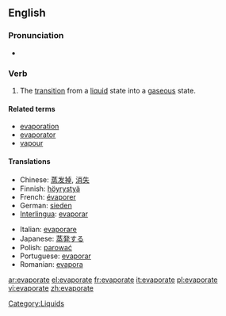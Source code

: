==English==

===Pronunciation===
*{{IPA|/ɪˈvapəreɪt/}}

===Verb===
{{en-verb|evaporat|ing}}

# The [[transition]] from a [[liquid]] state into a [[gaseous]] state.

====Related terms====
*[[evaporation]]
*[[evaporator]]
*[[vapour]]

====Translations====
{{top}}
*Chinese: [[蒸发掉]], [[消失]]
*Finnish: [[höyrystyä]]
*French: [[évaporer]]
*German: [[sieden]]
*[[Interlingua]]: [[evaporar]]
{{mid}}
*Italian: [[evaporare]]
*Japanese: [[蒸発する]]
*Polish: [[parować]]
*Portuguese: [[evaporar]]
*Romanian: [[evapora]]
{{bottom}}

[[Category:Liquids]]

[[ar:evaporate]]
[[el:evaporate]]
[[fr:evaporate]]
[[it:evaporate]]
[[pl:evaporate]]
[[vi:evaporate]]
[[zh:evaporate]]